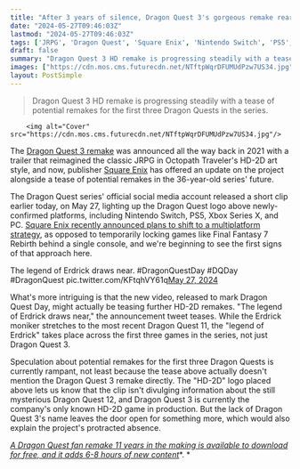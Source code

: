 ```yaml
---
title: "After 3 years of silence, Dragon Quest 3's gorgeous remake rears its head with a tease that more HD-2D JRPG remakes are in the works: 'The legend of Erdrick draws near'"
date: "2024-05-27T09:46:03Z"
lastmod: "2024-05-27T09:46:03Z"
tags: ['JRPG', 'Dragon Quest', 'Square Enix', 'Nintendo Switch', 'PS5', 'Xbox Series X', 'PC', 'Dragon Quest 3', 'HD-2D', 'Dragon Quest 12']
draft: false
summary: "Dragon Quest 3 HD remake is progressing steadily with a tease of potential remakes for the first three Dragon Quests in the series."
images: ["https://cdn.mos.cms.futurecdn.net/NTftpWqrDFUMUdPzw7US34.jpg"]
layout: PostSimple
---
```

> Dragon Quest 3 HD remake is progressing steadily with a tease of potential remakes for the first three Dragon Quests in the series.


        <img alt="Cover" src="https://cdn.mos.cms.futurecdn.net/NTftpWqrDFUMUdPzw7US34.jpg"/>
        
The [Dragon Quest 3 remake](https://www.gamesradar.com/jrpg-fans-rejoice-to-learn-dragon-quest-3-hd-is-progressing-quite-steadily-despite-years-of-silence/) was announced all the way back in 2021 with a trailer that reimagined the classic JRPG in Octopath Traveler's HD-2D art style, and now, publisher [Square Enix](https://www.gamesradar.com/tag/square_enix/) has offered an update on the project alongside a tease of potential remakes in the 36-year-old series' future.

The Dragon Quest series' official social media account released a short clip earlier today, on May 27, lighting up the Dragon Quest logo above newly-confirmed platforms, including Nintendo Switch, PS5, Xbox Series X, and PC. [Square Enix recently announced plans to shift to a multiplatform strategy](https://www.gamesradar.com/games/square-enix-to-shift-from-quantity-to-quality-as-it-aggressively-pursues-a-multiplatform-strategy-which-could-spell-the-end-of-playstation-first-final-fantasy-games/), as opposed to temporarily locking games like Final Fantasy 7 Rebirth behind a single console, and we're beginning to see the first signs of that approach here.

The legend of Erdrick draws near. #DragonQuestDay #DQDay #DragonQuest pic.twitter.com/KFtqhVY61q[May 27, 2024](https://twitter.com/DragonQuest/status/1794987069531476347)

What's more intriguing is that the new video, released to mark Dragon Quest Day, might actually be teasing further HD-2D remakes. "The legend of Erdrick draws near," the announcement tweet teases. While the Erdrick moniker stretches to the most recent Dragon Quest 11, the "legend of Erdrick" takes place across the first three games in the series, not just Dragon Quest 3.

Speculation about potential remakes for the first three Dragon Quests is currently rampant, not least because the tease above actually doesn't mention the Dragon Quest 3 remake directly. The "HD-2D" logo placed above lets us know that the clip isn't divulging information about the still mysterious Dragon Quest 12, and Dragon Quest 3 is currently the company's only known HD-2D game in production. But the lack of Dragon Quest 3's name leaves the door open for something more, which would also explain the project's protracted absence. 

[<em>A Dragon Quest fan remake 11 years in the making is available to download for free, and it adds 6-8 hours of new content</em>](https://www.gamesradar.com/games/dragon-quest/a-dragon-quest-fan-remake-11-years-in-the-making-is-available-to-download-for-free-and-it-adds-6-8-hours-of-new-content/)*. *
        